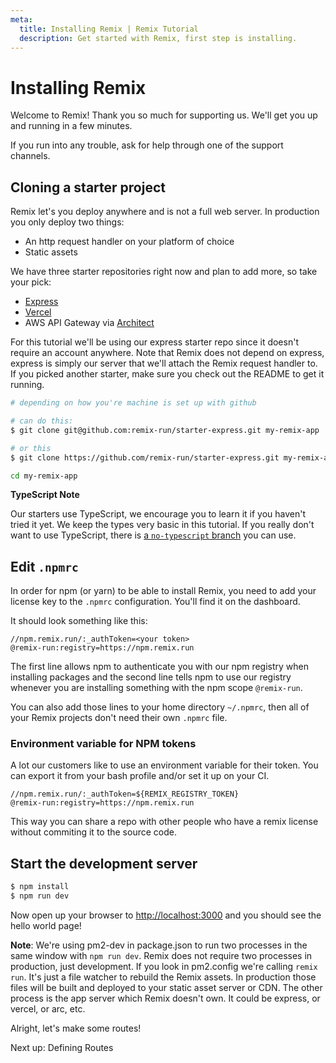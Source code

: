 ```yaml
---
meta:
  title: Installing Remix | Remix Tutorial
  description: Get started with Remix, first step is installing.
---
```



# Installing Remix

Welcome to Remix! Thank you so much for supporting us. We'll get you up and running in a few minutes.

If you run into any trouble, ask for help through one of the support channels.

## Cloning a starter project

Remix let's you deploy anywhere and is not a full web server. In production you only deploy two things:

- An http request handler on your platform of choice
- Static assets

We have three starter repositories right now and plan to add more, so take your pick:

- [Express](https://github.com/remix-run/starter-express)
- [Vercel](https://github.com/remix-run/starter-vercel)
- AWS API Gateway via [Architect](https://github.com/remix-run/starter-vercel)

For this tutorial we'll be using our express starter repo since it doesn't require an account anywhere. Note that Remix does not depend on express, express is simply our server that we'll attach the Remix request handler to. If you picked another starter, make sure you check out the README to get it running.

```bash
# depending on how you're machine is set up with github

# can do this:
$ git clone git@github.com:remix-run/starter-express.git my-remix-app

# or this
$ git clone https://github.com/remix-run/starter-express.git my-remix-app

cd my-remix-app
```

**TypeScript Note**

Our starters use TypeScript, we encourage you to learn it if you haven't tried it yet. We keep the types very basic in this tutorial. If you really don't want to use TypeScript, there is [a `no-typescript` branch](https://github.com/remix-run/starter-express/tree/no-typescript) you can use.

## Edit `.npmrc`

In order for npm (or yarn) to be able to install Remix, you need to add your license key to the `.npmrc` configuration. You'll find it on <Link to="/dashboard">the dashboard</Link>.

It should look something like this:

```
//npm.remix.run/:_authToken=<your token>
@remix-run:registry=https://npm.remix.run
```

The first line allows npm to authenticate you with our npm registry when installing packages and the second line tells npm to use our registry whenever you are installing something with the npm scope `@remix-run`.

You can also add those lines to your home directory `~/.npmrc`, then all of your Remix projects don't need their own `.npmrc` file.

### Environment variable for NPM tokens

A lot our customers like to use an environment variable for their token. You can export it from your bash profile and/or set it up on your CI.

```
//npm.remix.run/:_authToken=${REMIX_REGISTRY_TOKEN}
@remix-run:registry=https://npm.remix.run
```

This way you can share a repo with other people who have a remix license without commiting it to the source code.

## Start the development server

```bash
$ npm install
$ npm run dev
```

Now open up your browser to [http://localhost:3000](http://localhost:3000) and you should see the hello world page!

**Note**: We're using pm2-dev in package.json to run two processes in the same window with `npm run dev`. Remix does not require two processes in production, just development. If you look in pm2.config we're calling `remix run`. It's just a file watcher to rebuild the Remix assets. In production those files will be built and deployed to your static asset server or CDN. The other process is the app server which Remix doesn't own. It could be express, or vercel, or arc, etc.

Alright, let's make some routes!

<div className="next-prev-links">
  <Link className="next" to="../defining-routes">
    Next up: Defining Routes
  </Link>
</div>
